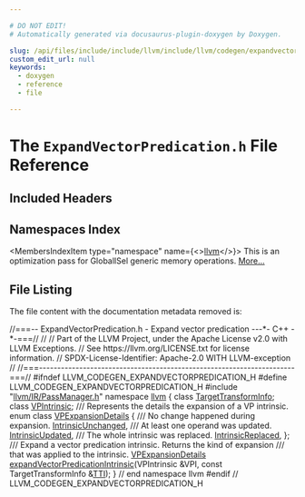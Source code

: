 ```yaml
---

# DO NOT EDIT!
# Automatically generated via docusaurus-plugin-doxygen by Doxygen.

slug: /api/files/include/include/llvm/include/llvm/codegen/expandvectorpredication-h
custom_edit_url: null
keywords:
  - doxygen
  - reference
  - file

---
```





# The `ExpandVectorPredication.h` File Reference

<DoxygenPage pluginConfig={pluginConfig}>



## Included Headers

<IncludesList>
<IncludesListItem
  filePath="llvm/IR/PassManager.h"
  permalink="/docs/api/files/include/include/llvm/include/llvm/ir/passmanager-h"
  isLocal="true" />
</IncludesList>

## Namespaces Index

<MembersIndex>

<MembersIndexItem
  type="namespace"
  name={<><a href="/docs/api/namespaces/llvm">llvm</a></>}>
This is an optimization pass for GlobalISel generic memory operations. <a href="/docs/api/namespaces/llvm/#details">More...</a>
</MembersIndexItem>

</MembersIndex>


## File Listing

The file content with the documentation metadata removed is:

<ProgramListing>

<Link id="l00001" /><CodeLine lineNumber="1"><span class="doxyHighlightComment">//===-- ExpandVectorPredication.h - Expand vector predication ---&#42;- C++ -&#42;-===//</span></CodeLine>
<Link id="l00002" /><CodeLine lineNumber="2"><span class="doxyHighlightComment">//</span></CodeLine>
<Link id="l00003" /><CodeLine lineNumber="3"><span class="doxyHighlightComment">// Part of the LLVM Project, under the Apache License v2.0 with LLVM Exceptions.</span></CodeLine>
<Link id="l00004" /><CodeLine lineNumber="4"><span class="doxyHighlightComment">// See https://llvm.org/LICENSE.txt for license information.</span></CodeLine>
<Link id="l00005" /><CodeLine lineNumber="5"><span class="doxyHighlightComment">// SPDX-License-Identifier: Apache-2.0 WITH LLVM-exception</span></CodeLine>
<Link id="l00006" /><CodeLine lineNumber="6"><span class="doxyHighlightComment">//</span></CodeLine>
<Link id="l00007" /><CodeLine lineNumber="7"><span class="doxyHighlightComment">//===----------------------------------------------------------------------===//</span></CodeLine>
<Link id="l00008" /><CodeLine lineNumber="8"></CodeLine>
<Link id="l00009" /><CodeLine lineNumber="9"><span class="doxyHighlightPreprocessor">#ifndef LLVM&#95;CODEGEN&#95;EXPANDVECTORPREDICATION&#95;H</span></CodeLine>
<Link id="l00010" /><CodeLine lineNumber="10"><span class="doxyHighlightPreprocessor">#define LLVM&#95;CODEGEN&#95;EXPANDVECTORPREDICATION&#95;H</span></CodeLine>
<Link id="l00011" /><CodeLine lineNumber="11"></CodeLine>
<Link id="l00012" /><CodeLine lineNumber="12"><span class="doxyHighlightPreprocessor">#include &quot;<a href="/docs/api/files/include/include/llvm/include/llvm/ir/passmanager-h">llvm/IR/PassManager.h</a>&quot;</span></CodeLine>
<Link id="l00013" /><CodeLine lineNumber="13"></CodeLine>
<Link id="l00014" /><CodeLine lineNumber="14"><span class="doxyHighlightKeyword">namespace </span><span class="doxyHighlight"><a href="/docs/api/namespaces/llvm">llvm</a> &#123;</span></CodeLine>
<Link id="l00015" /><CodeLine lineNumber="15"></CodeLine>
<Link id="l00016" /><CodeLine lineNumber="16"><span class="doxyHighlightKeyword">class </span><span class="doxyHighlight"><a href="/docs/api/classes/llvm/targettransforminfo">TargetTransformInfo</a>;</span></CodeLine>
<Link id="l00017" /><CodeLine lineNumber="17"><span class="doxyHighlightKeyword">class </span><span class="doxyHighlight"><a href="/docs/api/classes/llvm/vpintrinsic">VPIntrinsic</a>;</span></CodeLine>
<Link id="l00018" /><CodeLine lineNumber="18"></CodeLine>
<Link id="l00019" /><CodeLine lineNumber="19"><span class="doxyHighlightComment">/// Represents the details the expansion of a VP intrinsic.</span></CodeLine>
<Link id="l00020" /><CodeLine lineNumber="20" lineLink="/docs/api/namespaces/llvm/#ae53f11eb819a6e1a1249ef582fb25010"><span class="doxyHighlightKeyword">enum class</span><span class="doxyHighlight"> <a href="/docs/api/namespaces/llvm/#ae53f11eb819a6e1a1249ef582fb25010">VPExpansionDetails</a> &#123;</span></CodeLine>
<Link id="l00021" /><CodeLine lineNumber="21"><span class="doxyHighlightComment">  /// No change happened during expansion.</span></CodeLine>
<Link id="l00022" /><CodeLine lineNumber="22" lineLink="/docs/api/namespaces/llvm/#ae53f11eb819a6e1a1249ef582fb25010a237d5181e52c3a0d77bd78abe497ba20"><span class="doxyHighlight">  <a href="/docs/api/namespaces/llvm/#ae53f11eb819a6e1a1249ef582fb25010a237d5181e52c3a0d77bd78abe497ba20">IntrinsicUnchanged</a>,</span></CodeLine>
<Link id="l00023" /><CodeLine lineNumber="23"><span class="doxyHighlightComment">  /// At least one operand was updated.</span></CodeLine>
<Link id="l00024" /><CodeLine lineNumber="24" lineLink="/docs/api/namespaces/llvm/#ae53f11eb819a6e1a1249ef582fb25010a351b040c4d91b15ed79bdc24968a9283"><span class="doxyHighlight">  <a href="/docs/api/namespaces/llvm/#ae53f11eb819a6e1a1249ef582fb25010a351b040c4d91b15ed79bdc24968a9283">IntrinsicUpdated</a>,</span></CodeLine>
<Link id="l00025" /><CodeLine lineNumber="25"><span class="doxyHighlightComment">  /// The whole intrinsic was replaced.</span></CodeLine>
<Link id="l00026" /><CodeLine lineNumber="26" lineLink="/docs/api/namespaces/llvm/#ae53f11eb819a6e1a1249ef582fb25010a5adbe9a4214c6ce7438a7afa6c8544ed"><span class="doxyHighlight">  <a href="/docs/api/namespaces/llvm/#ae53f11eb819a6e1a1249ef582fb25010a5adbe9a4214c6ce7438a7afa6c8544ed">IntrinsicReplaced</a>,</span></CodeLine>
<Link id="l00027" /><CodeLine lineNumber="27"><span class="doxyHighlight">&#125;;</span></CodeLine>
<Link id="l00028" /><CodeLine lineNumber="28"></CodeLine>
<Link id="l00029" /><CodeLine lineNumber="29"><span class="doxyHighlightComment">/// Expand a vector predication intrinsic. Returns the kind of expansion</span></CodeLine>
<Link id="l00030" /><CodeLine lineNumber="30"><span class="doxyHighlightComment">/// that was applied to the intrinsic.</span></CodeLine>
<Link id="l00031" /><CodeLine lineNumber="31"><span class="doxyHighlight"><a href="/docs/api/namespaces/llvm/#ae53f11eb819a6e1a1249ef582fb25010">VPExpansionDetails</a></span></CodeLine>
<Link id="l00032" /><CodeLine lineNumber="32"><span class="doxyHighlight"><a href="/docs/api/namespaces/llvm/#a98ae6eba06bb737a1dd3e3c4e1662e29">expandVectorPredicationIntrinsic</a>(VPIntrinsic &amp;VPI,</span></CodeLine>
<Link id="l00033" /><CodeLine lineNumber="33"><span class="doxyHighlight">                                 </span><span class="doxyHighlightKeyword">const</span><span class="doxyHighlight"> TargetTransformInfo &amp;<a href="/docs/api/namespaces/llvm/#aa0d69e81725c10fa5407f0bf34462068">TTI</a>);</span></CodeLine>
<Link id="l00034" /><CodeLine lineNumber="34"></CodeLine>
<Link id="l00035" /><CodeLine lineNumber="35"><span class="doxyHighlight">&#125; </span><span class="doxyHighlightComment">// end namespace llvm</span></CodeLine>
<Link id="l00036" /><CodeLine lineNumber="36"></CodeLine>
<Link id="l00037" /><CodeLine lineNumber="37"><span class="doxyHighlightPreprocessor">#endif </span><span class="doxyHighlightComment">// LLVM&#95;CODEGEN&#95;EXPANDVECTORPREDICATION&#95;H</span></CodeLine>

</ProgramListing>


</DoxygenPage>
